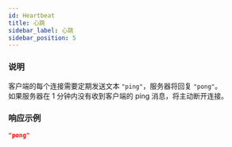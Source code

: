 ```yaml
---
id: Heartbeat
title: 心跳
sidebar_label: 心跳
sidebar_position: 5
---
```


### 说明

客户端的每个连接需要定期发送文本 `"ping"`，服务器将回复 `"pong"`。  
如果服务器在 1 分钟内没有收到客户端的 ping 消息，将主动断开连接。

### 响应示例

```json title="响应"
"pong"
```